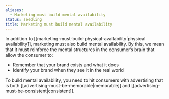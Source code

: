 ```yaml
---
aliases:
  - Marketing must build mental availability
status: seedling
title: Marketing must build mental availability
---
```

In addition to [[marketing-must-build-physical-availability|physical availability]], marketing must also build mental availability. By this, we mean that it must reinforce the mental structures in the consumer’s brain that allow the consumer to:

- Remember that your brand exists and what it does
- Identify your brand when they see it in the real world

To build mental availability, you need to hit consumers with advertising that is both [[advertising-must-be-memorable|memorable]] and [[advertising-must-be-consistent|consistent]].
